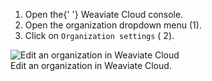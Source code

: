 
<div class="row">
  <div class="col col--6">
    <ol>
      <li>
        Open the{' '}
        <Link to="https://weaviate.io/go/console?utm_source=docs&utm_content=others">Weaviate Cloud console</Link>.
      </li>
      <li>
        Open the organization dropdown menu (<span class="callout">1</span>).
      </li>
      <li>
        Click on <code>Organization settings</code> (
        <span class="callout">2</span>).
      </li>
    </ol>
  </div>
  <div class="col col--6">
    <div class="card">
      <div class="card__image">
        <img
          src={OrganizationSettings}
          alt="Edit an organization in Weaviate Cloud"
        />
      </div>
      <div class="card__body">Edit an organization in Weaviate Cloud.</div>
    </div>
  </div>
</div>
<br />
